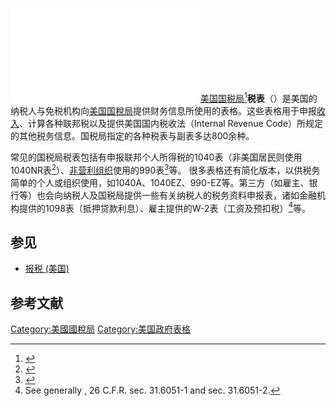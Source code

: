{{noteTA
|G1=IT
}}
[[File:Form_1040,_2015.pdf|thumb]]
[[美国国税局|美国国税局]]<ref>{{Cite web |title=關於國稅局 (IRS)
 |url=https://www.irs.gov/zh-hant/about-irs |publisher=[[美國國稅局|美國國稅局]] |date=2022-02-24 |accessdate=2022-02-24 |archivedate=2022-03-16 |archiveurl=https://archive.ph/u25ZW}}</ref>'''税表'''（{{lang-en|Tax form}}）是美国的纳税人与免税机构向[[美国国稅局|美国国稅局]]提供财务信息所使用的表格。这些表格用于申报[[收入|收入]]、计算各种联邦税以及提供美国国内税收法（Internal Revenue Code）所规定的其他税务信息。国税局指定的各种税表与副表多达800余种。

常见的国税局税表包括有申报联邦个人所得税的1040表（非美国居民则使用1040NR表<ref>{{cite web|url=http://www.irs.gov/pub/irs-pdf/i1040nre.pdf |title=Instructions for Form 1040NR-EZ |format=PDF |date= |accessdate=2012-12-18}}</ref>）、[[非营利组织|非营利组织]]使用的990表<ref>{{cite web|last=IRS |url=http://www.irs.gov/pub/irs-tege/governance_practices.pdf |title=Governance and Related Topics - 501(c)(3) Organizations |publisher=Online.irs.gov |date=2008-02-04 |accessdate=2009-06-05}}</ref>等。 很多表格还有简化版本，以供税务简单的个人或组织使用，如1040A、1040EZ、990-EZ等。第三方（如雇主、银行等）也会向纳税人及国税局提供一些有关纳税人的税务资料申报表，诸如金融机构提供的1098表（抵押贷款利息）、雇主提供的W-2表（工资及预扣税）<ref>See generally {{USC|26|6051}}, 26 C.F.R. sec. 31.6051-1 and sec. 31.6051-2.</ref>等。

== 参见 ==
* [[报税_(美国)|报税 (美国)]]

== 参考文献 ==
{{reflist}}

[[Category:美國國稅局|Category:美國國稅局]]
[[Category:美国政府表格|Category:美国政府表格]]